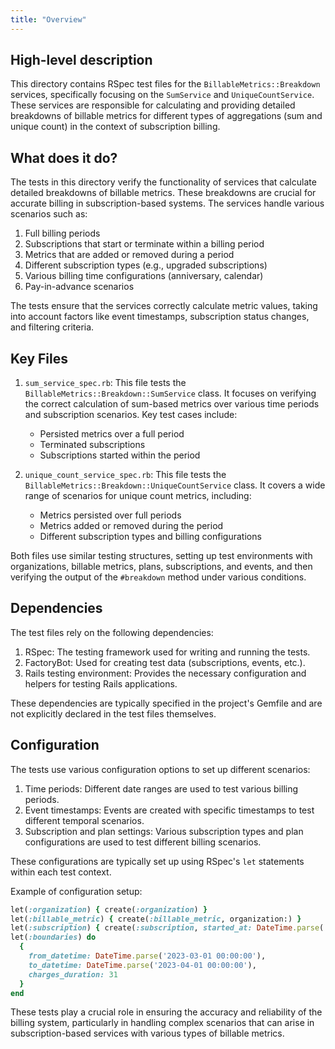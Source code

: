 ```yaml
---
title: "Overview"
---
```


## High-level description
This directory contains RSpec test files for the `BillableMetrics::Breakdown` services, specifically focusing on the `SumService` and `UniqueCountService`. These services are responsible for calculating and providing detailed breakdowns of billable metrics for different types of aggregations (sum and unique count) in the context of subscription billing.

## What does it do?
The tests in this directory verify the functionality of services that calculate detailed breakdowns of billable metrics. These breakdowns are crucial for accurate billing in subscription-based systems. The services handle various scenarios such as:

1. Full billing periods
2. Subscriptions that start or terminate within a billing period
3. Metrics that are added or removed during a period
4. Different subscription types (e.g., upgraded subscriptions)
5. Various billing time configurations (anniversary, calendar)
6. Pay-in-advance scenarios

The tests ensure that the services correctly calculate metric values, taking into account factors like event timestamps, subscription status changes, and filtering criteria.

## Key Files

1. `sum_service_spec.rb`:
   This file tests the `BillableMetrics::Breakdown::SumService` class. It focuses on verifying the correct calculation of sum-based metrics over various time periods and subscription scenarios. Key test cases include:
   - Persisted metrics over a full period
   - Terminated subscriptions
   - Subscriptions started within the period

2. `unique_count_service_spec.rb`:
   This file tests the `BillableMetrics::Breakdown::UniqueCountService` class. It covers a wide range of scenarios for unique count metrics, including:
   - Metrics persisted over full periods
   - Metrics added or removed during the period
   - Different subscription types and billing configurations

Both files use similar testing structures, setting up test environments with organizations, billable metrics, plans, subscriptions, and events, and then verifying the output of the `#breakdown` method under various conditions.

## Dependencies
The test files rely on the following dependencies:

1. RSpec: The testing framework used for writing and running the tests.
2. FactoryBot: Used for creating test data (subscriptions, events, etc.).
3. Rails testing environment: Provides the necessary configuration and helpers for testing Rails applications.

These dependencies are typically specified in the project's Gemfile and are not explicitly declared in the test files themselves.

## Configuration
The tests use various configuration options to set up different scenarios:

1. Time periods: Different date ranges are used to test various billing periods.
2. Event timestamps: Events are created with specific timestamps to test different temporal scenarios.
3. Subscription and plan settings: Various subscription types and plan configurations are used to test different billing scenarios.

These configurations are typically set up using RSpec's `let` statements within each test context.

Example of configuration setup:

```ruby
let(:organization) { create(:organization) }
let(:billable_metric) { create(:billable_metric, organization:) }
let(:subscription) { create(:subscription, started_at: DateTime.parse('2023-03-01 00:00:00')) }
let(:boundaries) do
  {
    from_datetime: DateTime.parse('2023-03-01 00:00:00'),
    to_datetime: DateTime.parse('2023-04-01 00:00:00'),
    charges_duration: 31
  }
end
```

These tests play a crucial role in ensuring the accuracy and reliability of the billing system, particularly in handling complex scenarios that can arise in subscription-based services with various types of billable metrics.